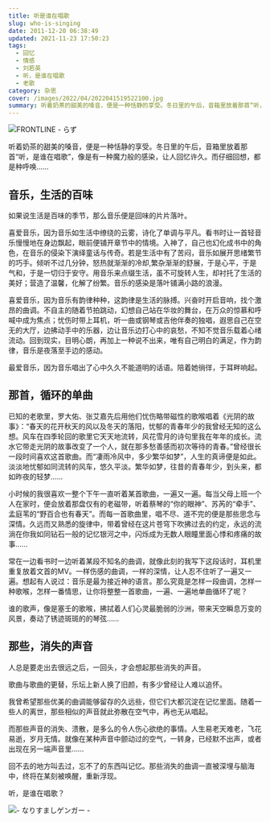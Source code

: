 ```yaml
---
title: 听是谁在唱歌
slug: who-is-singing
date: 2011-12-20 06:38:49
updated: 2021-11-23 17:50:23
tags:
  - 回忆
  - 情感
  - 刘若英
  - 听，是谁在唱歌
  - 老歌
category: 杂思
cover: /images/2022/04/2022041519522100.jpg
summary: 听着奶茶的甜美的嗓音，便是一种恬静的享受。冬日里的午后，音箱里放着那首“听，是谁在唱歌”，像是有一种魔力般的感染，让人回忆许久。而仔细回想，都是种呼唤……
---
```


![FRONTLINE - らず](/images/2022/04/2022042003433200.jpg)

<MusicPlayer netease={238964} />

听着奶茶的甜美的嗓音，便是一种恬静的享受。冬日里的午后，音箱里放着那首“听，是谁在唱歌”，像是有一种魔力般的感染，让人回忆许久。而仔细回想，都是种呼唤……

## 音乐，生活的百味

如果说生活是百味的季节，那么音乐便是回味的片片落叶。

喜爱音乐，因为音乐如生活中缭绕的云雾，诗化了单调与平凡。看书时让一首轻音乐慢慢地在身边飘起，眼前便铺开章节中的情境。入神了，自己也幻化成书中的角色，在音乐的侵染下演绎童话与传奇。若是生活中有了苦闷，音乐如展开思绪繁节的巧手。倾听不过几分钟，怒热就渐渐的冷却,繁杂渐渐的舒展，于是心平，于是气和，于是一切归于安守。用音乐来点缀生活，虽不可旋转人生，却衬托了生活的美好；营造了温馨，化解了纷繁。音乐的感染是落叶铺满小路的浪漫。

喜爱音乐，因为音乐有韵律种种，这韵律是生活的脉搏。兴奋时开启音响，找个激昂的曲调。不自主的随着节拍跳动，幻想自己站在华妆的舞台，在万众的惊慕和呼喊中成为焦点；忧伤时带上耳机，听一曲或钢琴或吉他伴奏的独唱，遐思自己在空无的大厅，边拂动手中的乐器，边让音乐边打心中的哀愁，不知不觉音乐载着心绪流动。回到现实，目明心朗，再加上一种说不出来，唯有自己明白的满足，作为韵律，音乐是夜落至手边的感动。

最爱音乐，因为音乐唱出了心中久久不能道明的话语。陪着她徜徉，于耳畔响起。

## 那首，循环的单曲

已知的老歌里，罗大佑、张艾嘉先后用他们忧伤略带磁性的歌喉唱着《光阴的故事》：“春天的花开秋天的风以及冬天的落阳，忧郁的青春年少的我曾经无知的这么想。风车在四季轮回的歌里它天天地流转，风花雪月的诗句里我在年年的成长。流水它带走光阴的故事改变了一个人，就在那多愁善感而初次等待的青春。”曾经很长一段时间喜欢这首歌曲。而“凄雨冷风中，多少繁华如梦”，人生的真谛便是如此。淡淡地忧郁如同流转的风车，悠久平淡。繁华如梦，往昔的青春年少，到头来，都如昨夜的轻梦……

小时候的我很喜欢一整个下午一直听着某首歌曲，一遍又一遍。每当父母上班一个人在家时，便会放着那盘仅有的老磁带，听着蔡琴的“你的眼神”、苏芮的“牵手”、孟庭苇的“野百合也有春天”。而每一首歌曲里，唱不尽、道不完的便是那些思念与深情。久远而又熟悉的旋律中，带着曾经在这片苍穹下吹拂过去的约定，永远的流淌在你我如同钻石一般的记忆银河之中，闪烁成为无数人眼瞳里面心悸和疼痛的故事……

常在一边看书时一边听着某段不知名的曲调，就像此刻的我写下这段话时，耳机里重复放着文首的MV。一样伤感的曲调，一样的深情，让人忍不住听了一遍又一遍。想起有人说过：音乐是最为接近神的语言。那么究竟是怎样一段曲调，怎样一种歌喉，怎样一番情思，让你将整整一首歌曲，一遍、一遍地单曲循环了呢？

谁的歌声，像是塞壬的歌喉，拂拭着人们心灵最脆弱的沙洲，带来天空瞬息万变的风景，奏动了锈迹斑斑的的琴弦……

## 那些，消失的声音

人总是要走出去很远之后，一回头，才会想起那些消失的声音。

歌曲与歌曲的更替，乐坛上新人换了旧颜，有多少曾经让人难以追怀。

我曾希望那些优美的曲调能够留存的久远些，但它们大都沉淀在记忆里面。随着一些人的离世，那些相似的声音就此弥散在空气中，再也无从唱起。

而那些声音的消失、溃散，是多么的令人伤心欲绝的事情。人生易老天难老，飞花易逝，岁月无情。就像在某种声音中颤动过的空气，一转身，已经默不出声，或者出现在另一端声音里……

回不去的地方叫去过，忘不了的东西叫记忆。那些消失的曲调一直被深埋与脑海中，终将在某刻被唤醒，重新浮现。

听，是谁在唱歌？

![- なりすましゲンガー -](/images/2022/04/2022041519595100.jpg)
